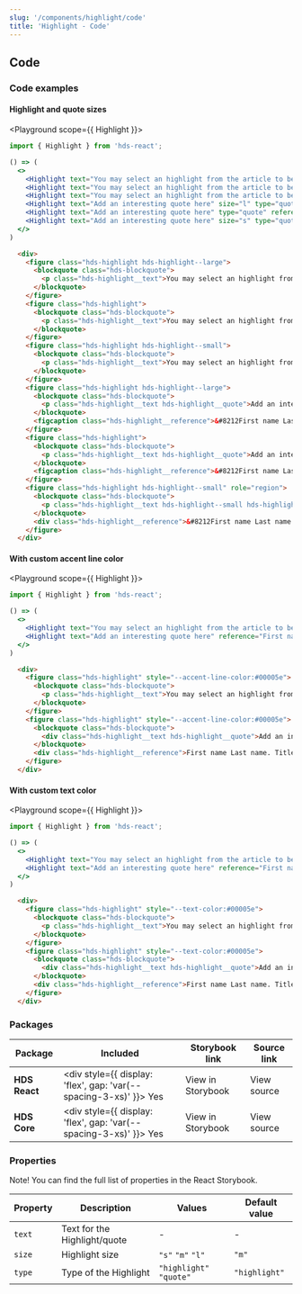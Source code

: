 ```yaml
---
slug: '/components/highlight/code'
title: 'Highlight - Code'
---
```




## Code

### Code examples

#### Highlight and quote sizes

<Playground scope={{ Highlight }}>


```jsx
import { Highlight } from 'hds-react';

() => (
  <>
    <Highlight text="You may select an highlight from the article to be displayed here. Select an excerpt that you want the user to pay attention to." size="l"/>
    <Highlight text="You may select an highlight from the article to be displayed here. Select an excerpt that you want the user to pay attention to."/>
    <Highlight text="You may select an highlight from the article to be displayed here. Select an excerpt that you want the user to pay attention to." size="s"/>
    <Highlight text="Add an interesting quote here" size="l" type="quote" reference="First name Last name. Title."/>
    <Highlight text="Add an interesting quote here" type="quote" reference="First name Last name. Title."/>
    <Highlight text="Add an interesting quote here" size="s" type="quote" reference="First name Last name. Title."/>
  </>
)
```

```html
  <div>
    <figure class="hds-highlight hds-highlight--large">
      <blockquote class="hds-blockquote">
        <p class="hds-highlight__text">You may select an highlight from the article to be displayed here. Select an excerpt that you want the user to pay attention to.</p>
      </blockquote>
    </figure>
    <figure class="hds-highlight">
      <blockquote class="hds-blockquote">
        <p class="hds-highlight__text">You may select an highlight from the article to be displayed here. Select an excerpt that you want the user to pay attention to.</p>
      </blockquote>
    </figure>
    <figure class="hds-highlight hds-highlight--small">
      <blockquote class="hds-blockquote">
        <p class="hds-highlight__text">You may select an highlight from the article to be displayed here. Select an excerpt that you want the user to pay attention to.</p>
      </blockquote>
    </figure>
    <figure class="hds-highlight hds-highlight--large">
      <blockquote class="hds-blockquote">
        <p class="hds-highlight__text hds-highlight__quote">Add an interesting quote here</p>
      </blockquote>
      <figcaption class="hds-highlight__reference">&#8212First name Last name. Title.</figcaption>    
    </figure>
    <figure class="hds-highlight">
      <blockquote class="hds-blockquote">
        <p class="hds-highlight__text hds-highlight__quote">Add an interesting quote here</p>
      </blockquote>
      <figcaption class="hds-highlight__reference">&#8212First name Last name. Title.</figcaption>
    </figure>
    <figure class="hds-highlight hds-highlight--small" role="region">
      <blockquote class="hds-blockquote">
        <p class="hds-highlight__text hds-highlight--small hds-highlight__quote">Add an interesting quote here</p>
      </blockquote>
      <div class="hds-highlight__reference">&#8212First name Last name. Title.</div>
    </figure>
  </div>
```

</Playground>


#### With custom accent line color

<Playground scope={{ Highlight }}>


```jsx
import { Highlight } from 'hds-react';

() => (
  <>
    <Highlight text="You may select an highlight from the article to be displayed here. Select an excerpt that you want the user to pay attention to." theme={{'--accent-line-color':'#00005e'}}/>
    <Highlight text="Add an interesting quote here" reference="First name Last name. Title." type="quote"  theme={{'--accent-line-color':'#00005e'}}/>
  </>
)
```
```html
  <div>
    <figure class="hds-highlight" style="--accent-line-color:#00005e">
      <blockquote class="hds-blockquote">
        <p class="hds-highlight__text">You may select an highlight from the article to be displayed here. Select an excerpt that you want the user to pay attention to.</p>
      </blockquote>
    </figure>
    <figure class="hds-highlight" style="--accent-line-color:#00005e">
      <blockquote class="hds-blockquote">
        <div class="hds-highlight__text hds-highlight__quote">Add an interesting quote here</div>
      </blockquote>
      <div class="hds-highlight__reference">First name Last name. Title.</div>
    </figure>
  </div>
```

</Playground>

#### With custom text color

<Playground scope={{ Highlight }}>


```jsx
import { Highlight } from 'hds-react';

() => (
  <>
    <Highlight text="You may select an highlight from the article to be displayed here. Select an excerpt that you want the user to pay attention to."  theme={{'--text-color':'#00005e'}}/>
    <Highlight text="Add an interesting quote here" reference="First name Last name. Title." type="quote"  theme={{'--text-color':'#00005e'}}/>
  </>
)
```
```html
  <div>
    <figure class="hds-highlight" style="--text-color:#00005e">
      <blockquote class="hds-blockquote">
        <p class="hds-highlight__text">You may select an highlight from the article to be displayed here. Select an excerpt that you want the user to pay attention to.</p>
      </blockquote>
    </figure>
    <figure class="hds-highlight" style="--text-color:#00005e">
      <blockquote class="hds-blockquote">
        <div class="hds-highlight__text hds-highlight__quote">Add an interesting quote here</div>
      </blockquote>
      <div class="hds-highlight__reference">First name Last name. Title.</div>
    </figure>
  </div>
```
</Playground>

### Packages

| Package       | Included                                                                                        | Storybook link                                                                                                   | Source link                                                                                                                                                        |
| ------------- | ----------------------------------------------------------------------------------------------- | ---------------------------------------------------------------------------------------------------------------- | ------------------------------------------------------------------------------------------------------------------------------------------------------------------ |
| **HDS React** | <div style={{ display: 'flex', gap: 'var(--spacing-3-xs)' }}><IconCheckCircleFill /> Yes </div> | <Link openInNewTab openInNewTabAriaLabel="Opens in a new tab" href="/storybook/react/?path=?path=/story/components-highlight--default-highlight">View in Storybook</Link> | <ExternalLink openInNewTab openInNewTabAriaLabel="Opens in a new tab" href="https://github.com/City-of-Helsinki/helsinki-design-system/blob/master/packages/react/src/components/highlight/Highlight.tsx">View source</ExternalLink> |
| **HDS Core**  | <div style={{ display: 'flex', gap: 'var(--spacing-3-xs)' }}><IconCheckCircleFill /> Yes </div> | <Link openInNewTab openInNewTabAriaLabel="Opens in a new tab" href="/storybook/core/?path=/story/components-highlight--default-highlight">View in Storybook</Link>        | <ExternalLink openInNewTab openInNewTabAriaLabel="Opens in a new tab" href="https://github.com/City-of-Helsinki/helsinki-design-system/tree/master/packages/core/src/components/highlight">View source</ExternalLink>           |

### Properties

Note! You can find the full list of properties in the <Link openInNewTab openInNewTabAriaLabel="Opens in a new tab" href="/storybook/react/?path=?path=/story/components-highlight--default-highlight">React Storybook.</Link>

| Property  | Description                     | Values                        | Default value |
| --------- | ------------------------------- | ----------------------------- | ------------- |
| `text`    | Text for the Highlight/quote    | -                             | -             |
| `size` | Highlight size               | `"s"` `"m"` `"l"`             | `"m"`         | 
| `type`    | Type of the Highlight           | `"highlight"` `"quote"`       | `"highlight"` |
